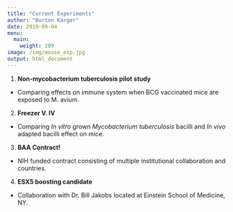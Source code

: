 ```yaml
---
title: "Current Experiments"  
author: "Burton Karger"  
date: 2019-09-04  
menu:
  main:
    weight: 109 
image: /img/mouse_exp.jpg  
output: html_document  
---
```


1. **Non-mycobacterium tuberculosis pilot study**  
  + Comparing effects on immune system when BCG vaccinated mice are exposed to M. avium.  
2. **Freezer V. IV**  
  + Comparing _In vitro_ grown _Mycobacterium tuberculosis_ bacilli and _In vivo_ adapted bacilli effect on mice. 
3. **BAA Contract!**
  + NIH funded contract consisting of multiple institutional collaboration and countries. 
4. **ESX5 boosting candidate**
  + Collaboration with Dr. Bill Jakobs located at Einstein School of Medicine, NY.
